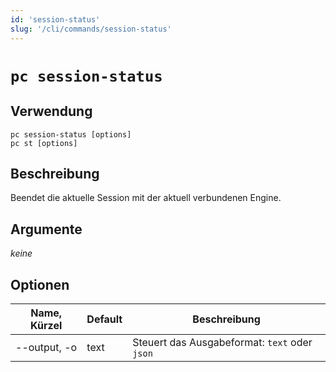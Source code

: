 ```yaml
---
id: 'session-status'
slug: '/cli/commands/session-status'
---
```


# `pc session-status`

## Verwendung

```shell
pc session-status [options]
pc st [options]
```

## Beschreibung

Beendet die aktuelle Session mit der aktuell verbundenen Engine.

## Argumente

_keine_

## Optionen

| Name, Kürzel | Default | Beschreibung                                  |
| ------------ | ------- | --------------------------------------------- |
| --output, -o | text    | Steuert das Ausgabeformat: `text` oder `json` |
